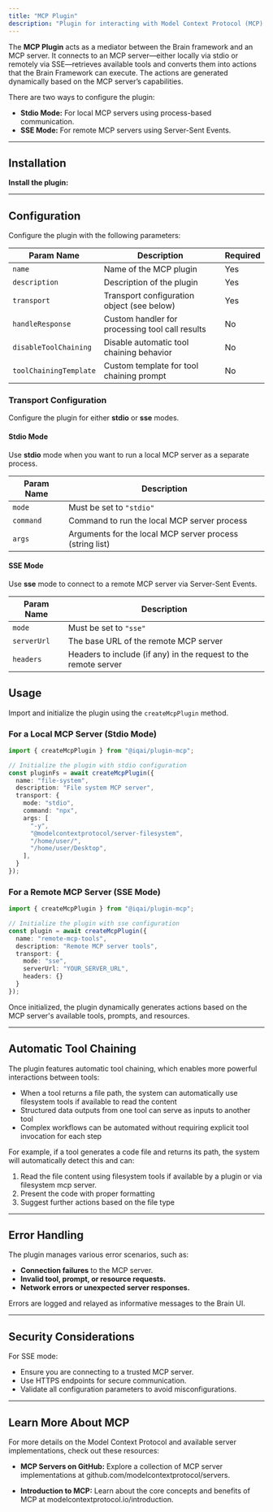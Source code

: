 ```yaml
---
title: "MCP Plugin"
description: "Plugin for interacting with Model Context Protocol (MCP) servers to mediate communication between the Brain Framework and external MCP servers."
---
```



The **MCP Plugin** acts as a mediator between the Brain framework and an MCP server. It connects to an MCP server—either locally via stdio or remotely via SSE—retrieves available tools and converts them into actions that the Brain Framework can execute. The actions are generated dynamically based on the MCP server’s capabilities.

There are two ways to configure the plugin:

- **Stdio Mode:** For local MCP servers using process-based communication.
- **SSE Mode:** For remote MCP servers using Server-Sent Events.

---

## Installation

**Install the plugin:**
     <PackageManagers pkg="@iqai/plugin-mcp" />

---


## Configuration

Configure the plugin with the following parameters:

| **Param Name**  | **Description**                                      | **Required** |
|-----------------|------------------------------------------------------|--------------|
| `name`          | Name of the MCP plugin                               | Yes          |
| `description`   | Description of the plugin                            | Yes          |
| `transport`     | Transport configuration object (see below)           | Yes          |
| `handleResponse` | Custom handler for processing tool call results | No |
| `disableToolChaining` | Disable automatic tool chaining behavior | No |
| `toolChainingTemplate` | Custom template for tool chaining prompt | No |

### Transport Configuration

Configure the plugin for either **stdio** or **sse** modes.

#### Stdio Mode

Use **stdio** mode when you want to run a local MCP server as a separate process.

| **Param Name** | **Description**                                           |
|----------------|-----------------------------------------------------------|
| `mode`         | Must be set to `"stdio"`                                  |
| `command`      | Command to run the local MCP server process               |
| `args`         | Arguments for the local MCP server process (string list)  |

#### SSE Mode

Use **sse** mode to connect to a remote MCP server via Server-Sent Events.

| **Param Name** | **Description**                                             |
|----------------|-------------------------------------------------------------|
| `mode`         | Must be set to `"sse"`                                      |
| `serverUrl`    | The base URL of the remote MCP server                       |
| `headers`      | Headers to include (if any) in the request to the remote server |

## Usage

Import and initialize the plugin using the `createMcpPlugin` method.

### For a Local MCP Server (Stdio Mode)

```typescript
import { createMcpPlugin } from "@iqai/plugin-mcp";

// Initialize the plugin with stdio configuration
const pluginFs = await createMcpPlugin({
  name: "file-system",
  description: "File system MCP server",
  transport: {
    mode: "stdio",
    command: "npx",
    args: [
      "-y",
      "@modelcontextprotocol/server-filesystem",
      "/home/user/",
      "/home/user/Desktop",
    ],
  }
});
```

### For a Remote MCP Server (SSE Mode)

```typescript
import { createMcpPlugin } from "@iqai/plugin-mcp";

// Initialize the plugin with sse configuration
const plugin = await createMcpPlugin({
  name: "remote-mcp-tools",
  description: "Remote MCP server tools",
  transport: {
    mode: "sse",
    serverUrl: "YOUR_SERVER_URL",
    headers: {}
  }
});

```

Once initialized, the plugin dynamically generates actions based on the MCP server's available tools, prompts, and resources.

---
## Automatic Tool Chaining

The plugin features automatic tool chaining, which enables more powerful interactions between tools:

- When a tool returns a file path, the system can automatically use filesystem tools if available to read the content
- Structured data outputs from one tool can serve as inputs to another tool
- Complex workflows can be automated without requiring explicit tool invocation for each step

For example, if a tool generates a code file and returns its path, the system will automatically detect this and can:

1. Read the file content using filesystem tools if available by a plugin or via filesystem mcp server.
2. Present the code with proper formatting
3. Suggest further actions based on the file type

---
## Error Handling

The plugin manages various error scenarios, such as:

- **Connection failures** to the MCP server.
- **Invalid tool, prompt, or resource requests.**
- **Network errors or unexpected server responses.**

Errors are logged and relayed as informative messages to the Brain UI.

---

## Security Considerations

For SSE mode:

- Ensure you are connecting to a trusted MCP server.
- Use HTTPS endpoints for secure communication.
- Validate all configuration parameters to avoid misconfigurations.

---

## Learn More About MCP

For more details on the Model Context Protocol and available server implementations, check out these resources:
- **MCP Servers on GitHub:**
  Explore a collection of MCP server implementations at <ExternalLink href="https://github.com/modelcontextprotocol/servers">github.com/modelcontextprotocol/servers</ExternalLink>.

- **Introduction to MCP:**
  Learn about the core concepts and benefits of MCP at <ExternalLink href="https://modelcontextprotocol.io/introduction">modelcontextprotocol.io/introduction</ExternalLink>.